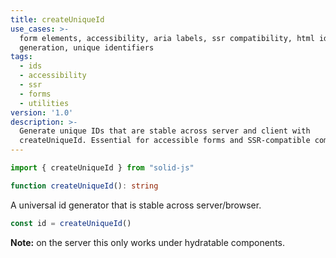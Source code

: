 ```yaml
---
title: createUniqueId
use_cases: >-
  form elements, accessibility, aria labels, ssr compatibility, html id
  generation, unique identifiers
tags:
  - ids
  - accessibility
  - ssr
  - forms
  - utilities
version: '1.0'
description: >-
  Generate unique IDs that are stable across server and client with
  createUniqueId. Essential for accessible forms and SSR-compatible components.
---
```


```ts
import { createUniqueId } from "solid-js"

function createUniqueId(): string

```

A universal id generator that is stable across server/browser.

```ts
const id = createUniqueId()
```

**Note:** on the server this only works under hydratable components.
